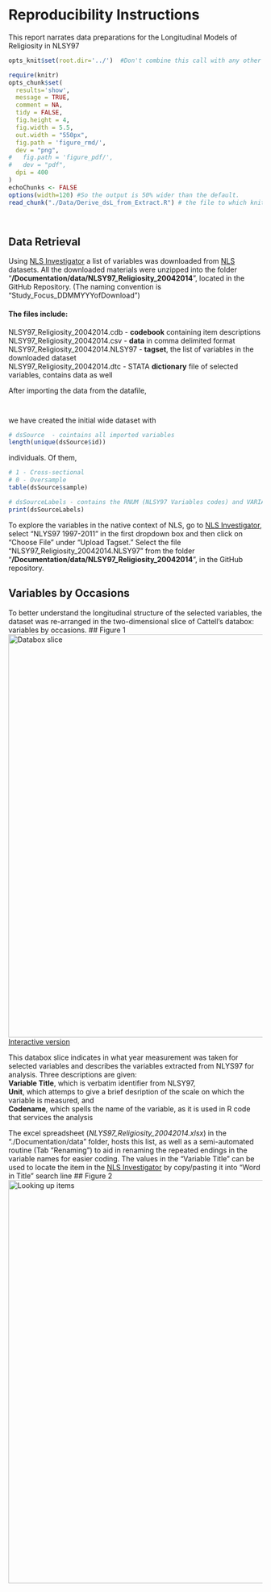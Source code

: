 Reproducibility Instructions
=================================================
This report narrates data preparations for the Longitudinal Models of Religiosity in NLSY97

<!--  Set the working directory to the repository's base directory; this assumes the report is nested inside of only one directory.-->
```r
opts_knit$set(root.dir='../')  #Don't combine this call with any other chunk -especially one that uses file paths.
```

<!-- Set the report-wide options, and point to the external code file. -->
```r
require(knitr)
opts_chunk$set(
  results='show', 
  message = TRUE,
  comment = NA, 
  tidy = FALSE,
  fig.height = 4, 
  fig.width = 5.5, 
  out.width = "550px",
  fig.path = 'figure_rmd/',     
  dev = "png",
#   fig.path = 'figure_pdf/',     
#   dev = "pdf",
  dpi = 400
)
echoChunks <- FALSE
options(width=120) #So the output is 50% wider than the default.
read_chunk("./Data/Derive_dsL_from_Extract.R") # the file to which knitr calls for the chunks
```

```r
```

```r
```


## Data Retrieval
Using [NLS Investigator](https://www.nlsinfo.org/investigator/pages/login.jsp) a list of variables was downloaded from [NLS](http://www.bls.gov/nls/) datasets. All the downloaded materials  were unzipped into  the folder "**/Documentation/data/NLSY97_Religiosity_20042014**", located in the GitHub Repository. 
(The naming convention is "Study_Focus_DDMMYYYofDownload")   

#### The files include:    
NLSY97_Religiosity_20042014.cdb - **codebook** containing item descriptions  
NLSY97_Religiosity_20042014.csv - **data** in comma delimited format  
NLSY97_Religiosity_20042014.NLSY97 - **tagset**, the list of variables in the downloaded dataset  
NLSY97_Religiosity_20042014.dtc - STATA **dictionary** file of selected variables, contains data as well
  

After importing the data from the datafile,
<!-- run initial import from the databank defined by tagset. --> 
```r
```

```rTweakData
```

we have created the initial wide dataset with
```r
# dsSource  - cointains all imported variables
length(unique(dsSource$id)) 
```
individuals. Of them,
``` r
# 1 - Cross-sectional
# 0 - Oversample
table(dsSource$sample)

```

``` r
# dsSourceLabels - contains the RNUM (NLSY97 Variables codes) and VARIABLE_TITLE used by NLY Investigator 
print(dsSourceLabels) 

```

To explore the variables in the native context of NLS, go to [NLS Investigator](https://www.nlsinfo.org/investigator/pages/login.jsp), select "NLYS97 1997-2011" in the first dropdown box and then click on "Choose File" under "Upload Tagset." Select the file "NLSY97_Religiosity_20042014.NLSY97" from the folder "**/Documentation/data/NLSY97_Religiosity_20042014**", in the GitHub repository.

## Variables by Occasions
To better understand the longitudinal structure of the selected variables, the dataset was re-arranged in the two-dimensional slice of Cattell's databox: variables by occasions.
## Figure 1
<img link src="./figure_rmd/variables_layout.png" alt="Databox slice" style="width:800px;"/>  
[Interactive version]("./www/slice-vo.html")

This databox slice indicates in what year measurement was taken for selected variables  and describes the variables extracted from NLYS97 for analysis. Three descriptions are given:  
**Variable Title**, which is verbatim identifier from NLSY97,  
**Unit**, which attemps to give a brief desription of the scale on which the variable is measured, and  
**Codename**, which spells the name of the variable, as it is used in R code that services the analysis

The excel spreadsheet (*NLYS97_Religiosity_20042014.xlsx*) in the "./Documentation/data" folder, hosts this list, as well as a semi-automated routine (Tab "Renaming") to aid in renaming the repeated endings in the variable names for easier coding. The values in the "Variable Title" can be used to locate the item in the [NLS Investigator](https://www.nlsinfo.org/investigator/pages/login.jsp) by copy/pasting it into "Word in Title" search line
## Figure 2
<img src="./figure_rmd/nls_investigator_snapshot.png" alt="Looking up items" style="width:800px ;"/>




